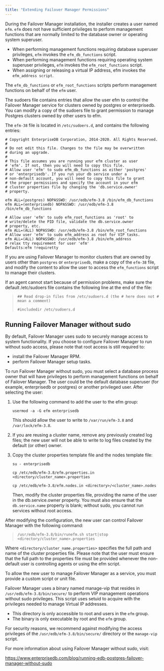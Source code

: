 ```yaml
---
title: "Extending Failover Manager Permissions"
---
```


<div id="extending_efm_permissions" class="registered_link"></div>


During the Failover Manager installation, the installer creates a user named `efm`. `efm` does not have sufficient privileges to perform management functions that are normally limited to the database owner or operating system superuser.

-   When performing management functions requiring database superuser privileges, `efm` invokes the `efm_db_functions` script.
-   When performing management functions requiring operating system superuser privileges, `efm` invokes the `efm_root_functions` script.
-   When assigning or releasing a virtual IP address, efm invokes the `efm_address script`.

The `efm_db_functions` or `efm_root_functions` scripts perform management functions on behalf of the `efm` user.

The sudoers file contains entries that allow the user efm to control the Failover Manager service for clusters owned by postgres or enterprisedb. You can modify a copy of the sudoers file to grant permission to manage Postgres clusters owned by other users to efm.

The `efm-38` file is located in `/etc/sudoers.d`, and contains the following entries:

    # Copyright EnterpriseDB Corporation, 2014-2020. All Rights Reserved.
    #
    # Do not edit this file. Changes to the file may be overwritten
    # during an upgrade.
    #
    # This file assumes you are running your efm cluster as user
    # 'efm'. If not, then you will need to copy this file.
    # Allow user 'efm' to sudo efm_db_functions as either 'postgres'
    # or 'enterprisedb'. If you run your db service under a
    # non-default account, you will need to copy this file to grant
    # the proper permissions and specify the account in your efm
    # cluster properties file by changing the 'db.service.owner'
    # property.

    efm ALL=(postgres) NOPASSWD: /usr/edb/efm-3.8 /bin/efm_db_functions
    efm ALL=(enterprisedb) NOPASSWD: /usr/edb/efm-3.8
    /bin/efm_db_functions

    # Allow user 'efm' to sudo efm_root_functions as 'root' to
    # write/delete the PID file, validate the db.service.owner
    # property, etc.
    efm ALL=(ALL) NOPASSWD: /usr/edb/efm-3.8 /bin/efm_root_functions
    # Allow user 'efm' to sudo efm_address as root for VIP tasks.
    efm ALL=(ALL) NOPASSWD: /usr/edb/efm-3.8 /bin/efm_address
    # relax tty requirement for user 'efm'
    Defaults:efm !requiretty

If you are using Failover Manager to monitor clusters that are owned by users other than `postgres` or `enterprisedb`, make a copy of the `efm-38` file, and modify the content to allow the user to access the `efm_functions` script to manage their clusters.

If an agent cannot start because of permission problems, make sure the default /etc/sudoers file contains the following line at the end of the file:

> `## Read drop-in files from /etc/sudoers.d (the # here does not # mean a comment)`
>
> `#includedir /etc/sudoers.d`

<div id="running_efm_without_sudo" class="registered_link"></div>

## Running Failover Manager without sudo

By default, Failover Manager uses sudo to securely manage access to system functionality. If you choose to configure Failover Manager to run without sudo access, please note that root access is still required to:

-   install the Failover Manager RPM.
-   perform Failover Manager setup tasks.

To run Failover Manager without sudo, you must select a database process owner that will have privileges to perform management functions on behalf of Failover Manager. The user could be the default database superuser (for example, enterprisedb or postgres) or another privileged user. After selecting the user:

1.  Use the following command to add the user to the efm group:

    `usermod -a -G efm enterprisedb`

    This should allow the user to write to `/var/run/efm-3.8` and `/var/lock/efm-3.8`.

2.  If you are reusing a cluster name, remove any previously created log files; the new user will not be able to write to log files created by the default (or other) owner.

3.  Copy the cluster properties template file and the nodes template file:

    `su - enterprisedb`

    `cp /etc/edb/efm-3.8/efm.properties.in <directory/cluster_name>.properties`

    `cp /etc/edb/efm-3.8/efm.nodes.in <directory>/<cluster_name>.nodes`

    Then, modify the cluster properties file, providing the name of the user in the db.service.owner property. You must also ensure that the `db.service.name` property is blank; without sudo, you cannot run services without root access.

After modifying the configuration, the new user can control Failover Manager with the following command:

> `/usr/edb/efm-3.8/bin/runefm.sh start|stop <directory/cluster_name>.properties`

Where `<directory/cluster_name.properties>` specifies the full path and name of the cluster properties file. Please note that the user must ensure that the full path to the properties file must be provided whenever the non-default user is controlling agents or using the efm script.

To allow the new user to manage Failover Manager as a service, you must provide a custom script or unit file.

Failover Manager uses a binary named manage-vip that resides in `/usr/edb/efm-3.8/bin/secure/` to perform VIP management operations without sudo privileges. This script uses setuid to acquire with the privileges needed to manage Virtual IP addresses.

-   This directory is only accessible to root and users in the `efm` group.
-   The binary is only executable by root and the `efm` group.

For security reasons, we recommend against modifying the access privileges of the `/usr/edb/efm-3.8/bin/secure/` directory or the `manage-vip` script.

For more information about using Failover Manager without sudo, visit:

<https://www.enterprisedb.com/blog/running-edb-postgres-failover-manager-without-sudo>
